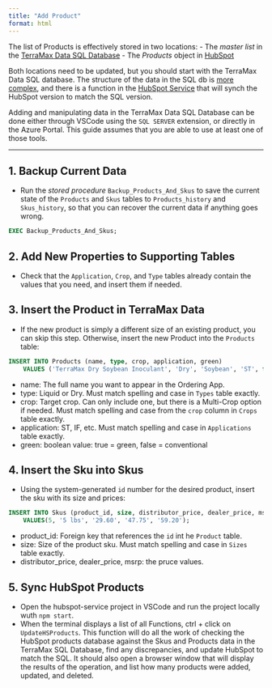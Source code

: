 ```yaml
---
title: "Add Product"
format: html
---
```


The list of Products is effectively stored in two locations:
- The *master list* in the [TerraMax Data SQL Database](../architecture/azure/terramax-data/terramax-data.qmd)
- The *Products* object in [HubSpot](../architecture/hubspot/hubspot-overview.qmd)

Both locations need to be updated, but you should start with the TerraMax Data SQL database.  The structure of the data in the SQL db is [more complex](../architecture/azure/terramax-data/product-structure.qmd), and there is a function in the [HubSpot Service](../architecture/azure/hubspot-service/hubspot-service.qmd) that will synch the HubSpot version to match the SQL version.

Adding and manipulating data in the TerraMax Data SQL Database can be done either through VSCode using the `SQL SERVER` extension, or directly in the Azure Portal. This guide assumes that you are able to use at least one of those tools.

---

## 1. Backup Current Data
- Run the *stored procedure* `Backup_Products_And_Skus` to save the current state of the `Products` and `Skus` tables to `Products_history` and `Skus_history`, so that you can recover the current data if anything goes wrong.
```sql
EXEC Backup_Products_And_Skus;
```

## 2. Add New Properties to Supporting Tables
- Check that the `Application`, `Crop`, and `Type` tables already contain the values that you need, and insert them if needed.

## 3. Insert the Product in TerraMax Data
- If the new product is simply a different size of an existing product, you can skip this step.  Otherwise, insert the new Product into the `Products` table:
```sql
INSERT INTO Products (name, type, crop, application, green)
    VALUES ('TerraMax Dry Soybean Inoculant', 'Dry', 'Soybean', 'ST', false);
```
- name: The full name you want to appear in the Ordering App.
- type: Liquid or Dry.  Must match spelling and case in `Types` table exactly.
- crop: Target crop.  Can only include one, but there is a Multi-Crop option if needed.  Must match spelling and case from the `crop` column in `Crops` table exactly.
- application: ST, IF, etc.  Must match spelling and case in `Applications` table exactly.
- green: boolean value: true = green, false = conventional

## 4. Insert the Sku into Skus
- Using the system-generated `id` number for the desired product, insert the sku with its size and prices:
```sql
INSERT INTO Skus (product_id, size, distributor_price, dealer_price, msrp)
    VALUES(5, '5 lbs', '29.60', '47.75', '59.20');
```
- product_id: Foreign key that references the `id` int he `Product` table.
- size: Size of the product sku.  Must match spelling and case in `Sizes` table exactly.
- distributor_price, dealer_price, msrp: the pruce values.  

## 5. Sync HubSpot Products
- Open the hubspot-service project in VSCode and run the project locally wuth `npm start`.
- When the terminal displays a list of all Functions, ctrl + click on `UpdateHSProducts`.  This function will do all the work of checking the HubSpot products database against the Skus and Products data in the TerraMax SQL Database, find any discrepancies, and update HubSpot to match the SQL.  It should also open a browser window that will display the results of the operation, and list how many products were added, updated, and deleted.